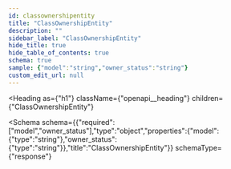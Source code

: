 ```yaml
---
id: classownershipentity
title: "ClassOwnershipEntity"
description: ""
sidebar_label: "ClassOwnershipEntity"
hide_title: true
hide_table_of_contents: true
schema: true
sample: {"model":"string","owner_status":"string"}
custom_edit_url: null
---
```



<Heading
  as={"h1"}
  className={"openapi__heading"}
  children={"ClassOwnershipEntity"}
>
</Heading>





<Schema
  schema={{"required":["model","owner_status"],"type":"object","properties":{"model":{"type":"string"},"owner_status":{"type":"string"}},"title":"ClassOwnershipEntity"}}
  schemaType={"response"}
>
  
</Schema>
            